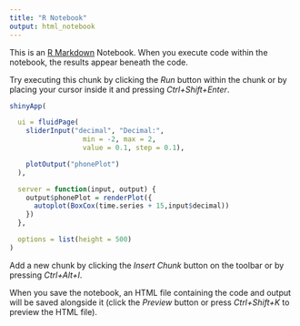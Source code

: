 ```yaml
---
title: "R Notebook"
output: html_notebook
---
```


This is an [R Markdown](http://rmarkdown.rstudio.com) Notebook. When you execute code within the notebook, the results appear beneath the code. 

Try executing this chunk by clicking the *Run* button within the chunk or by placing your cursor inside it and pressing *Ctrl+Shift+Enter*. 


```r
shinyApp(

  ui = fluidPage(
    sliderInput("decimal", "Decimal:",
                  min = -2, max = 2,
                  value = 0.1, step = 0.1),

    plotOutput("phonePlot")
  ),

  server = function(input, output) {
    output$phonePlot = renderPlot({
      autoplot(BoxCox(time.series + 15,input$decimal))
    })
  },

  options = list(height = 500)
)
```


Add a new chunk by clicking the *Insert Chunk* button on the toolbar or by pressing *Ctrl+Alt+I*.

When you save the notebook, an HTML file containing the code and output will be saved alongside it (click the *Preview* button or press *Ctrl+Shift+K* to preview the HTML file).

